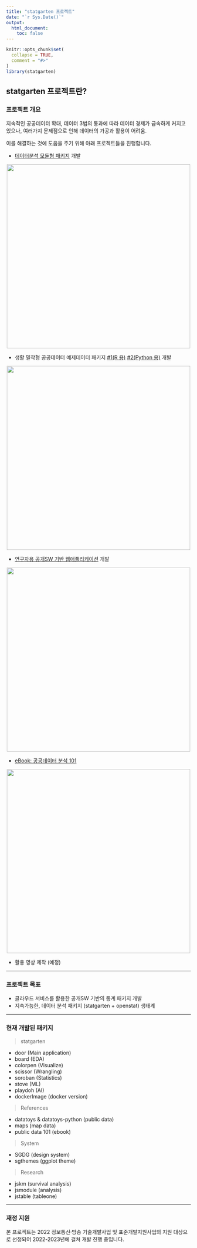 ```yaml
---
title: "statgarten 프로젝트"
date: "`r Sys.Date()`"
output: 
  html_document:
    toc: false
---
```


```r
knitr::opts_chunk$set(
  collapse = TRUE,
  comment = "#>"
)
library(statgarten)
```

## statgarten 프로젝트란?

### 프로젝트 개요

지속적인 공공데이터 확대, 데이터 3법의 통과에 따라 데이터 경제가 급속하게 커지고 있으나, 여러가지 문제점으로 인해 데이터의 가공과 활용이 어려움. 

이를 해결하는 것에 도움을 주기 위해 아래 프로젝트들을 진행합니다.

- [데이터분석 모듈형 패키지](https://github.com/statgarten) 개발

<p align='center'>
  <img src='img/door.png'/ width = '500'>
</p>

- 생활 밀착형 공공데이터 예제데이터 패키지 [#1(R 용)](https://github.com/statgarten/datatoys) [#2(Python 용)](https://github.com/statgarten/datatoys-python) 개발

<p align='center'>
  <img src='img/datatoys.png'width = '500'/>
</p>

- [연구자용 공개SW 기반 웹애플리케이션](https://github.com/statgarten/jsmodule) 개발

<p align='center'>
  <img src='img/jsmodule.png' width = '500'/>
</p>

- [eBook: 공공데이터 분석 101](https://www.statgarten.com/publicdata101/) 

<p align='center'>
  <img src='img/ebook.png' width = '500'/>
</p>

- 활용 영상 제작 (예정)

---

### 프로젝트 목표

- 클라우드 서비스를 활용한 공개SW 기반의 통계 패키지 개발
- 지속가능한, 데이터 분석 패키지 (statgarten + openstat) 생태계

---

### 현재 개발된 패키지

> statgarten

- door (Main application)
- board (EDA)
- colorpen (Visualize)
- scissor (Wrangling)
- soroban (Statistics)
- stove (ML)
- playdoh (AI)
- dockerImage (docker version)

> References

- datatoys & datatoys-python (public data)
- maps (map data)
- public data 101 (ebook)

> System

- SGDG (design system)
- sgthemes (ggplot theme)

> Research

- jskm (survival analysis)
- jsmodule (analysis)
- jstable (tableone)

---

### 재정 지원

본 프로젝트는 2022 정보통신·방송 기술개발사업 및 표준개발지원사업의 지원 대상으로 선정되어 2022-2023년에 걸쳐 개발 진행 중입니다.

